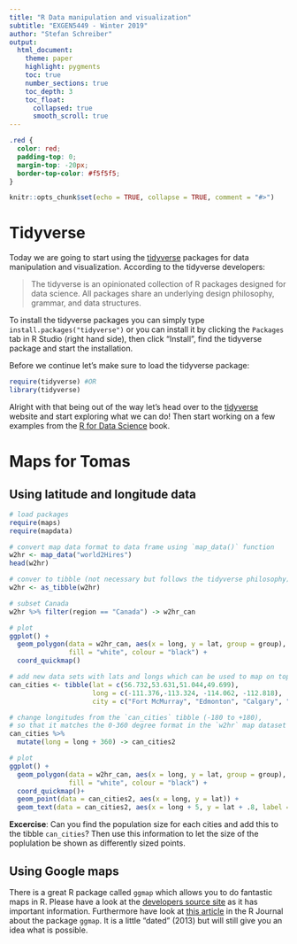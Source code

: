 ```yaml
---
title: "R Data manipulation and visualization"
subtitle: "EXGEN5449 - Winter 2019"
author: "Stefan Schreiber"
output:
  html_document:
    theme: paper
    highlight: pygments
    toc: true
    number_sections: true
    toc_depth: 3
    toc_float:
      collapsed: true
      smooth_scroll: true
---
```


<script>
$(document).ready(function() {
  $items = $('div#TOC li');
  $items.each(function(idx) {
    num_ul = $(this).parentsUntil('#TOC').length;
    $(this).css({'text-indent': num_ul * 10, 'padding-left': 0});
  });

});
</script>

```css
.red { 
  color: red;
  padding-top: 0;
  margin-top: -20px;
  border-top-color: #f5f5f5;
}
```


```r
knitr::opts_chunk$set(echo = TRUE, collapse = TRUE, comment = "#>")
```

# Tidyverse
Today we are going to start using the [tidyverse](https://www.tidyverse.org/) packages for data manipulation and visualization. According to the tidyverse developers:

> The tidyverse is an opinionated collection of R packages designed for data science. All packages share an underlying design philosophy, grammar, and data structures. 


To install the tidyverse packages you can simply type `install.packages("tidyverse")` or you can  install it by clicking the `Packages` tab in R Studio (right hand side), then click "Install", find the tidyverse package and start the installation.

Before we continue let's make sure to load the tidyverse package:

```r
require(tidyverse) #OR
library(tidyverse)
```

Alright with that being out of the way let's head over to the [tidyverse](https://www.tidyverse.org/) website and start exploring what we can do! Then start working on a few examples from the [R for Data Science](https://r4ds.had.co.nz/) book.

# Maps for Tomas
## Using latitude and longitude data
```r
# load packages
require(maps)
require(mapdata)

# convert map data format to data frame using `map_data()` function
w2hr <- map_data("world2Hires")
head(w2hr)

# conver to tibble (not necessary but follows the tidyverse philosophy)
w2hr <- as_tibble(w2hr)

# subset Canada
w2hr %>% filter(region == "Canada") -> w2hr_can

# plot
ggplot() +
  geom_polygon(data = w2hr_can, aes(x = long, y = lat, group = group),
               fill = "white", colour = "black") +
  coord_quickmap()

# add new data sets with lats and longs which can be used to map on top
can_cities <- tibble(lat = c(56.732,53.631,51.044,49.699),
                     long = c(-111.376,-113.324, -114.062, -112.818),
                     city = c("Fort McMurray", "Edmonton", "Calgary", "Lethbridge"))

# change longitudes from the `can_cities` tibble (-180 to +180),
# so that it matches the 0-360 degree format in the `w2hr` map dataset
can_cities %>% 
  mutate(long = long + 360) -> can_cities2

# plot
ggplot() +
  geom_polygon(data = w2hr_can, aes(x = long, y = lat, group = group),
               fill = "white", colour = "black") +
  coord_quickmap()+ 
  geom_point(data = can_cities2, aes(x = long, y = lat)) +
  geom_text(data = can_cities2, aes(x = long + 5, y = lat + .8, label = city))

```

**Excercise**: Can you find the population size for each cities and add this to the tibble `can_cities`? Then use this information to let the size of the poplulation be shown as differently sized points.


## Using Google maps
There is a great R package called `ggmap` which allows you to do fantastic maps in R. Please have a look at the [developers source site]() as it has important information. Furthermore have look at [this article](https://journal.r-project.org/archive/2013-1/kahle-wickham.pdf) in the R Journal about the package `ggmap`. It is a little "dated" (2013) but will still give you an idea what is possible.
